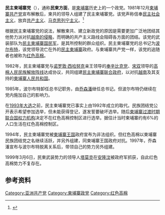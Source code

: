 {{noteTA
|1=zh-cn:波尔布特; zh-tw:波布; zh-hk:波爾布特; zh-sg:波博;
|2=zh-cn:西哈努克;zh-tw:施亞努;zh-hk:施漢諾;zh-sg:西哈诺;
}}
{{not|民主柬埔寨|红色高棉}}
{{Infobox political party
| colorcode       = #DC143C
| name            = 民主柬埔寨党
| abbreviation    =
| native_name     = {{lang|km|គណបក្សកម្ពុជាប្រជាធិបតេយ្យ}}
| logo            = 
| general_secretary = [[波尔布特|波尔布特]] <small>(1981–1985)</small><br>[[乔森潘|乔森潘]] <small>(1985–1993)</small>
| foundation      = 1981年12月
| dissolved       = 1994年
| headquarters    =
| merger          =
| predecessor     = {{nowrap|[[柬埔寨共产党|柬埔寨共产党]]}}
| successor       = {{link-en|柬埔寨民族团结党|Cambodian National Unity Party}}
| merged          =
| youth_wing      =
| membership_year =
| membership      =
| national        = {{link-en|柬埔寨爱国、民主、民族大团结阵线|Patriotic and Democratic Front of the Great National Union of Kampuchea}}
| wing1_title     = 武装组织
| wing1           = [[民主柬埔寨国民军|民主柬埔寨国民军]]
| ideology        = [[民主社会主义|民主社会主义]]（自称）<br>[[农业社会主义|农业社会主义]]<br />{{link-en|高棉民族主义|Khmer nationalism}}<br>[[左翼民族主义|左翼民族主义]]
| international   =
| european        =
| europarl        =
| seats1_title    =
| seats1          =
| seats2_title    =
| seats2          =
| seats3_title    =
| seats3          =
| colours         =
| website         =
| country         = 柬埔寨
|position=[[第三位置|第三位置]]}}
'''民主柬埔寨党'''（{{lang-km|គណបក្សកម្ពុជាប្រជាធិបតេយ្យ}}），通称'''民柬方面'''，是[[柬埔寨|柬埔寨]]历史上的一个政党。1981年12月[[柬埔寨共产党|柬埔寨共产党]]宣布解散后，柬共的领导人组建了民主柬埔寨党。该党声称信奉[[民主社会主义|民主社会主义]]，放弃[[共产主义|共产主义]]、[[马克思列宁主义|马克思列宁主义]]。<ref name="dangshi">{{cite book |author=[[中共中央对外联络部|中共中央对外联络部]]《各国共产党总览》编辑委员会 |title= 各国共产党总览 |publisher= 当代世界出版社  |date=2000年1月 |isbn= 7-80115-132-1 }}</ref>

根据民主柬埔寨党的说法，解散柬共、建立新政党的原因是需要更加广泛地团结其他势力派对抗[[柬越战争|越南的侵略]]，而明确的共产主义路线会阻碍各方面的团结。该党的武装部队为[[民主柬埔寨国民军|民主柬埔寨国民军]]，{{link-en|柬埔寨爱国、民主、民族大团结阵线|Patriotic and Democratic Front of the Great National Union of Kampuchea}}是其所控制的群众组织。民主柬埔寨党的总书记为[[波尔布特|波尔布特]]，该党领导流亡在外的[[民主柬埔寨|民主柬埔寨]]政府。与柬埔寨共产党一样，该党的追随者也被称为[[红色高棉|红色高棉]]。

1982年，民主柬埔寨党与[[诺罗敦·西哈努克|诺罗敦·西哈努克]]亲王领导的[[奉辛比克党|奉辛比克党]]、[[宋双|宋双]]领导的[[高棉人民民族解放阵线|高棉人民民族解放阵线]]达成协议，共同组建[[民主柬埔寨联合政府|民主柬埔寨联合政府]]，以对抗[[越南|越南]]及其支持的[[柬埔寨人民共和国|柬埔寨人民共和国]]。

1985年，波尔布特卸任总书记职务，由[[乔森潘|乔森潘]]继任总书记。但波尔布特仍继续在党内施加自己的影响力。

在[[1993年柬埔寨大选|1993年大选]]之前，民主柬埔寨党已事实上由1992年成立的{{link-en|柬埔寨民族团结党|Cambodian National Unity Party}}取代。民族团结党公开表示希望参加选举，但未能获得登记，遂发誓要破坏选举。随后[[柬埔寨过渡时期联合国权力机构|柬埔寨过渡时期联合国权力机构]]决定不在红色高棉控制区进行选举。据估计当时柬埔寨约有6%的人口生活在红色高棉控制区。

1994年，民主柬埔寨党被[[柬埔寨王国|柬埔寨王国]]政府宣布为非法组织。但红色高棉以柬埔寨民族团结党之名继续活跃，并另外组建{{link-en|柬埔寨民族联盟和救国临时政府|Provisional Government of National Union and National Salvation of Cambodia}}，同柬埔寨王国政府对抗。1997年，乔森潘宣布与波尔布特脱离关系后，带领自己的势力另外组建{{link-en|高棉民族团结党 (红色高棉)|Khmer National Solidarity Party|高棉民族团结党}}。

1999年3月6日，民柬武装势力的领导人[[塔莫克|塔莫克]]在[[安隆汶|安隆汶]]被政府军抓获，自此红色高棉势力不复存在。

==参考资料==
{{reflist}}

{{柬埔寨政党}}
[[Category:亚洲共产党|Category:亚洲共产党]]
[[Category:柬埔寨政党|Category:柬埔寨政党]]
[[Category:红色高棉|Category:红色高棉]]